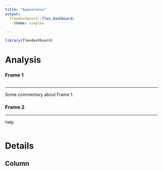 ```yaml
---
title: "Appearance"
output: 
  flexdashboard::flex_dashboard:
    theme: simplex

---
```


```r
library(flexdashboard)
```
Analysis {.storyboard}
===
### Frame 1
```r

```

***

Some commentary about Frame 1.

### Frame 2 {data-commentary-width=400}

***

help

```r

```

Details
===

Column
---
